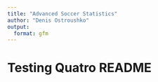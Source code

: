 ```yaml
---
title: "Advanced Soccer Statistics"
author: "Denis Ostroushko"
output:
  format: gfm
---
```


# Testing Quatro README